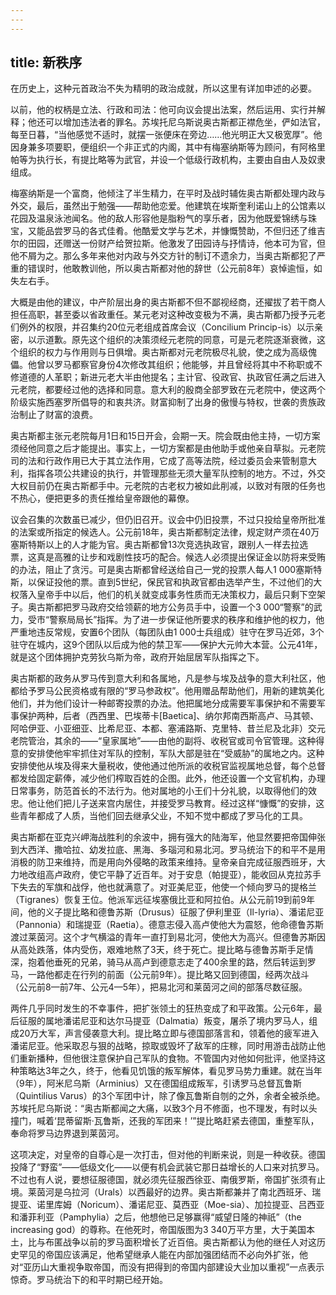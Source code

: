 ```yaml
---
---
---
```

title: 新秩序
---




在历史上，这种元首政治不失为精明的政治成就，所以这里有详加申述的必要。

以前，他的权柄是立法、行政和司法：他可向议会提出法案，然后运用、实行并解释；他还可以增加违法者的罪名。苏埃托尼乌斯说奥古斯都正襟危坐，俨如法官，每至日暮，“当他感觉不适时，就摆一张便床在旁边……他光明正大又极宽厚”。他因身兼多项要职，便组织一个非正式的内阁，其中有梅塞纳斯等为顾问，有阿格里帕等为执行长，有提比略等为武官，并设一个低级行政机构，主要由自由人及奴隶组成。

梅塞纳斯是一个富商，他倾注了半生精力，在平时及战时辅佐奥古斯都处理内政与外交，最后，虽然出于勉强——帮助他恋爱。他建筑在埃斯奎利诺山上的公馆素以花园及温泉泳池闻名。他的敌人形容他是脂粉气的享乐者，因为他既爱锦绣与珠宝，又能品尝罗马的各式佳肴。他酷爱文学与艺术，并慷慨赞助，不但归还了维吉尔的田园，还赠送一份财产给贺拉斯。他激发了田园诗与抒情诗，他本可为官，但他不屑为之。那么多年来他对内政与外交方针的制订不遗余力，当奥古斯都犯了严重的错误时，他敢教训他，所以奥古斯都对他的辞世（公元前8年）哀悼逾恒，如失左右手。

大概是由他的建议，中产阶层出身的奥古斯都不但不鄙视经商，还擢拔了若干商人担任高职，甚至委以省政重任。某元老对这种改变极为不满，奥古斯都乃授予元老们例外的权限，并召集约20位元老组成首席会议（Concilium Princip-is）以示亲密，以示道歉。原先这个组织的决策须经元老院的同意，可是元老院逐渐衰微，这个组织的权力与作用则与日俱增。奥古斯都对元老院极尽礼貌，使之成为高级傀儡。他曾以罗马都察官身份4次修改其组织；他能够，并且曾经将其中不称职或不修道德的人革职；新进元老大半由他提名；主计官、役政官、执政官任满之后进入元老院，都要经过他的选择和同意。意大利的殷商全部罗致在元老院中，使这两个阶级实施西塞罗所倡导的和衷共济。财富抑制了出身的傲慢与特权，世袭的贵族政治制止了财富的浪费。

奥古斯都主张元老院每月1日和15日开会，会期一天。院会既由他主持，一切方案须经他同意之后才能提出。事实上，一切方案都是由他助手或他亲自草拟。元老院司的法和行政作用已大于其立法作用，它成了高等法院，经过委员会来管制意大利，指挥各项公共建设的执行，并管理那些无须大量军队控制的地方。不过，外交大权目前仍在奥古斯都手中。元老院的古老权力被如此削减，以致对有限的任务也不热心，便把更多的责任推给皇帝跟他的幕僚。

议会召集的次数虽已减少，但仍旧召开。议会中仍旧投票，不过只投给皇帝所批准的法案或所指定的候选人。公元前18年，奥古斯都制定法律，规定财产须在40万塞斯特斯以上的人才能为官。奥古斯都曾13次竞选执政官，跟别人一样去拉选票，这真是高雅的让步和戏剧性技巧的配合。候选人必须提出保证金以防将来受贿的办法，阻止了贪污。可是奥古斯都曾经送给自己一党的投票人每人1 000塞斯特斯，以保证投他的票。直到5世纪，保民官和执政官都由选举产生，不过他们的大权落入皇帝手中以后，他们的机关就变成事务性质而无决策权力，最后只剩下空架子。奥古斯都把罗马政府交给领薪的地方公务员手中，设置一个3 000“警察”的武力，受市“警察局局长”指挥。为了进一步保证他所要求的秩序和维护他的权力，他严重地违反常规，安置6个团队（每团队由1 000士兵组成）驻守在罗马近郊，3个驻守在城内，这9个团队以后成为他的禁卫军——保护大元帅大本营。公元41年，就是这个团体拥护克劳狄乌斯为帝，政府开始屈居军队指挥之下。

奥古斯都的政务从罗马传到意大利和各属地，凡是参与埃及战争的意大利社区，他都给予罗马公民资格或有限的“罗马参政权”。他用赠品帮助他们，用新的建筑美化他们，并为他们设计一种邮寄投票的办法。他把属地分成需要军事保护和不需要军事保护两种，后者（西西里、巴埃蒂卡[Baetica]、纳尔邦南西斯高卢、马其顿、阿哈伊亚、小亚细亚、比希尼亚、本都、塞浦路斯、克里特、昔兰尼及北非）交元老院管治，其余的——“皇家属地”——由他的副将、收税官或司令官管理。这种得意的安排使他牢牢抓住对军队的控制，军队大部是驻在“受威胁”的属地之内。这种安排使他从埃及得来大量税收，使他通过他所派的收税官监视属地总督，每个总督都发给固定薪俸，减少他们榨取百姓的企图。此外，他还设置一个文官机构，办理日常事务，防范首长的不法行为。他对属地的小王们十分礼貌，以取得他们的效忠。他让他们把儿子送来宫内居住，并接受罗马教育。经过这样“慷慨”的安排，这些青年都成了人质，当他们回去继承父业，不知不觉中都成了罗马化的工具。

奥古斯都在亚克兴岬海战胜利的余波中，拥有强大的陆海军，他显然要把帝国伸张到大西洋、撒哈拉、幼发拉底、黑海、多瑙河和易北河。罗马统治下的和平不是用消极的防卫来维持，而是用向外侵略的政策来维持。皇帝亲自完成征服西班牙，大力地改组高卢政府，使它平静了近百年。对于安息（帕提亚），能收回从克拉苏手下失去的军旗和战俘，他也就满意了。对亚美尼亚，他使一个倾向罗马的提格兰（Tigranes）恢复王位。他派军远征埃塞俄比亚和阿拉伯。从公元前19到前9年间，他的义子提比略和德鲁苏斯（Drusus）征服了伊利里亚（Il-lyria）、潘诺尼亚（Pannonia）和瑞提亚（Raetia）。德意志侵入高卢使他大为震怒，他命德鲁苏斯渡过莱茵河。这个才气横溢的青年一直打到易北河，使他大为高兴。但德鲁苏斯因从高处跌落，体内受伤，艰难地熬了3天，终于死亡。提比略与德鲁苏斯手足情深，抱着他垂死的兄弟，骑马从高卢到德意志走了400余里的路，然后转运到罗马，一路他都走在行列的前面（公元前9年）。提比略又回到德国，经两次战斗（公元前8—前7年、公元4—5年），把易北河和莱茵河之间的部落尽数征服。

两件几乎同时发生的不幸事件，把扩张领土的狂热变成了和平政策。公元6年，最后征服的属地潘诺尼亚和达尔马提亚（Dalmatia）叛变，屠杀了境内罗马人，组成20万大军，声言侵袭意大利。提比略立即与德国部落言和，领着他的疲军进入潘诺尼亚。他采取忍与狠的战略，掠取或毁坏了敌军的庄稼，同时用游击战防止他们重新播种，但他很注意保护自己军队的食物。不管国内对他如何批评，他坚持这种策略达3年之久，终于，他看见饥饿的叛军解体，看见罗马势力重建。就在当年（9年），阿米尼乌斯（Arminius）又在德国组成叛军，引诱罗马总督瓦鲁斯（Quintilius Varus）的3个军团中计，除了像瓦鲁斯自刎的之外，余者全被杀绝。苏埃托尼乌斯说：“奥古斯都闻之大痛，以致3个月不修面，也不理发，有时以头撞门，喊着‘昆蒂留斯·瓦鲁斯，还我的军团来！’”提比略赶紧去德国，重整军队，奉命将罗马边界退到莱茵河。

这项决定，对皇帝的自尊心是一次打击，但对他的判断来说，则是一种收获。德国投降了“野蛮”——低级文化——以便有机会武装它那日益增长的人口来对抗罗马。不过也有人说，要想征服德国，就必须先征服西徐亚、南俄罗斯，帝国扩张须有止境。莱茵河是乌拉河（Urals）以西最好的边界。奥古斯都兼并了南北西班牙、瑞提亚、诺里库姆（Noricum）、潘诺尼亚、莫西亚（Moe-sia）、加拉提亚、吕西亚和潘菲利亚（Pamphylia）之后，他想他已足够赢得“威望日隆的神祇”（the increasing god）的尊称。在他死时，帝国版图为3 340万平方里，大于美国本土，比与布匿战争以前的罗马面积增长了近百倍。奥古斯都认为他的继任人对这历史罕见的帝国应该满足，他希望继承人能在内部加强团结而不必向外扩张，他对“亚历山大重视争取帝国，而没有把得到的帝国内部建设大业加以重视”一点表示惊奇。罗马统治下的和平时期已经开始。
